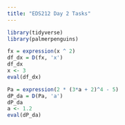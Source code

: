 ```yaml
---
title: "EDS212 Day 2 Tasks"
---
```


```r
library(tidyverse)
library(palmerpenguins)
```

```r
fx = expression(x ^ 2)
df_dx = D(fx, 'x')
df_dx
x <- 3
eval(df_dx)
```

```r
Pa = expression(2 * (3*a + 2)^4 - 5)
dP_da = D(Pa, 'a')
dP_da
a <- 1.2
eval(dP_da)
```
